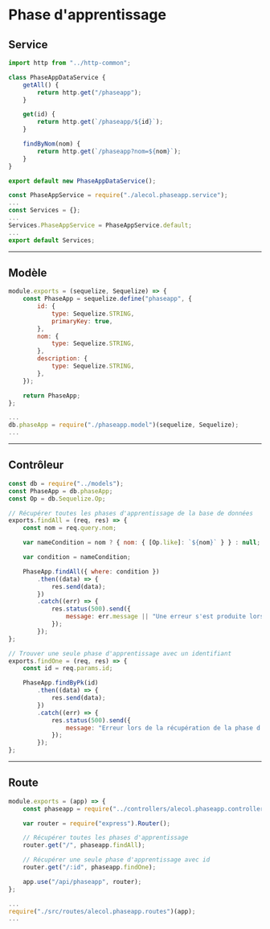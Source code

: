 # Phase d'apprentissage

## Service

```js title="./src/services/alecol.phaseapp.service.js"
import http from "../http-common";

class PhaseAppDataService {
    getAll() {
        return http.get("/phaseapp");
    }

    get(id) {
        return http.get(`/phaseapp/${id}`);
    }

    findByNom(nom) {
        return http.get(`/phaseapp?nom=${nom}`);
    }
}

export default new PhaseAppDataService();
```

```js title="./src/services/index.js"
const PhaseAppService = require("./alecol.phaseapp.service");
...
const Services = {};
...
Services.PhaseAppService = PhaseAppService.default;
...
export default Services;
```

-----

## Modèle

```js title="./src/models/phaseapp.model.js"
module.exports = (sequelize, Sequelize) => {
    const PhaseApp = sequelize.define("phaseapp", {
        id: {
            type: Sequelize.STRING,
            primaryKey: true,
        },
        nom: {
            type: Sequelize.STRING,
        },
        description: {
            type: Sequelize.STRING,
        },
    });

    return PhaseApp;
};
```

```js title="./src/models/index.js"
...
db.phaseApp = require("./phaseapp.model")(sequelize, Sequelize);
...

```

-----

## Contrôleur

```js title="./src/controllers/alecol.phaseapp.controllers.js"
const db = require("../models");
const PhaseApp = db.phaseApp;
const Op = db.Sequelize.Op;

// Récupérer toutes les phases d'apprentissage de la base de données
exports.findAll = (req, res) => {
    const nom = req.query.nom;

    var nameCondition = nom ? { nom: { [Op.like]: `${nom}` } } : null;

    var condition = nameCondition;

    PhaseApp.findAll({ where: condition })
        .then((data) => {
            res.send(data);
        })
        .catch((err) => {
            res.status(500).send({
                message: err.message || "Une erreur s'est produite lors de la récupération des phases d'apprentissage.",
            });
        });
};

// Trouver une seule phase d'apprentissage avec un identifiant
exports.findOne = (req, res) => {
    const id = req.params.id;

    PhaseApp.findByPk(id)
        .then((data) => {
            res.send(data);
        })
        .catch((err) => {
            res.status(500).send({
                message: "Erreur lors de la récupération de la phase d'apprentissage avec l'id=" + id,
            });
        });
};
```

-----

## Route

```js title="./src/routes/alecol.phaseapp.routes.js"
module.exports = (app) => {
    const phaseapp = require("../controllers/alecol.phaseapp.controllers");

    var router = require("express").Router();

    // Récupérer toutes les phases d'apprentissage
    router.get("/", phaseapp.findAll);

    // Récupérer une seule phase d'apprentissage avec id
    router.get("/:id", phaseapp.findOne);

    app.use("/api/phaseapp", router);
};
```

```js title="server.js"
...
require("./src/routes/alecol.phaseapp.routes")(app);
...
```